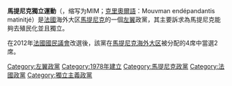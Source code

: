 {{Infobox political party
|country = 法國
|party_name = 馬提尼克獨立運動
|native_name = Mouvement Indépendantiste Martiniquais
|party_logo = [[File:Bandera_del_MIM.svg|250px]]
|colorcode = black
|leader = [[阿尔弗雷德·玛丽-让娜|阿尔弗雷德·玛丽-让娜]]
|foundation = 1978年7月1日
|ideology = [[马提尼克民族主义|马提尼克民族主义]]<br>[[去殖民化|去殖民化]]
|position = [[左翼|左翼]]
|newspaper = 《人民的话》
|youth_wing = 
|international = 無
|european = 
|europarl = 
|colors = [[黑色|黑色]]
|headquarters = 
|website = http://www.mim-mk.org
|seats1_title = [[法國國民議會|國民議會]]
|seats1 = {{Infobox political party/seats|2|577|hex=black}}
|seats2_title = [[法國參議院|參議院]]
|seats2 = {{Infobox political party/seats|0|343|black}}
|seats3_title = [[马提尼克议会|马提尼克议会]]
|seats3 = {{Infobox political party/seats|12|41|black}}
}}

'''馬提尼克獨立運動'''（{{lang-fr|Mouvement Indépendantiste Martiniquais}}，缩写为MIM；[[克里奧爾語|克里奧爾語]]：Mouvman endépandantis matinitjé）是[[法國|法國]]海外大区[[馬提尼克|馬提尼克]]的一個[[左翼|左翼]]政黨，其主要訴求為馬提尼克能夠去殖民化並且獨立。

在2012年[[法國國民議會|法國國民議會]]改選後，該黨在[[馬提尼克|馬提尼克海外大区]]被分配的4席中當選2席。

{{法国政党}}

[[Category:左翼政黨|Category:左翼政黨]]
[[Category:1978年建立|Category:1978年建立]]
[[Category:馬提尼克政黨|Category:馬提尼克政黨]]
[[Category:法國政黨|Category:法國政黨]]
[[Category:獨立主義政黨|Category:獨立主義政黨]]